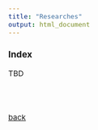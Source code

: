 ```yaml
---
title: "Researches"
output: html_document
---
```


<style type="text/css">

body, td {
   font-size: 15px;
}
pre {
  font-size: 15px
}
</style>


### Index

TBD

<br>
<br>

[back](../index.html)